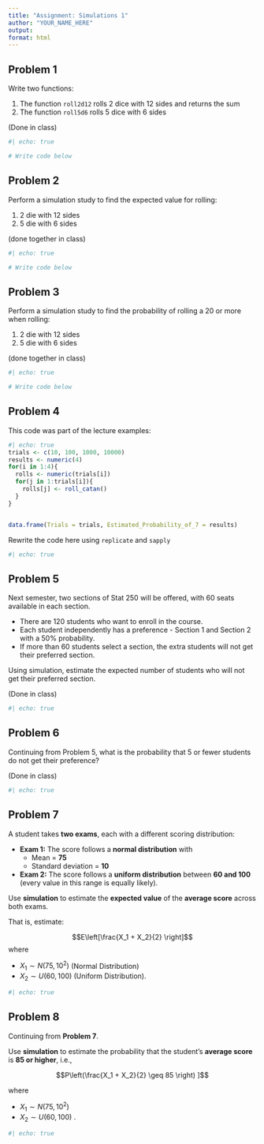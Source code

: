 ```yaml
---
title: "Assignment: Simulations 1"
author: "YOUR_NAME_HERE"
output: 
format: html
---
```


## Problem 1

Write two functions:

1.  The function `roll2d12` rolls 2 dice with 12 sides and returns the sum
2.  The function `roll5d6` rolls 5 dice with 6 sides

(Done in class)

```r
#| echo: true

# Write code below

```

## Problem 2

Perform a simulation study to find the expected value for rolling:

1.  2 die with 12 sides
2.  5 die with 6 sides

(done together in class)

```r
#| echo: true

# Write code below

```

## Problem 3

Perform a simulation study to find the probability of rolling a 20 or more when rolling:

1.  2 die with 12 sides
2.  5 die with 6 sides

(done together in class)

```r
#| echo: true

# Write code below

```

## Problem 4

This code was part of the lecture examples:

```r
#| echo: true
trials <- c(10, 100, 1000, 10000)
results <- numeric(4)
for(i in 1:4){
  rolls <- numeric(trials[i])
  for(j in 1:trials[i]){
    rolls[j] <- roll_catan()
  }
}


data.frame(Trials = trials, Estimated_Probability_of_7 = results)
```

Rewrite the code here using `replicate` and `sapply`

```r
#| echo: true

```

## Problem 5

Next semester, two sections of Stat 250 will be offered, with 60 seats available in each section.

-   There are 120 students who want to enroll in the course.
-   Each student independently has a preference - Section 1 and Section 2 with a 50% probability.
-   If more than 60 students select a section, the extra students will not get their preferred section.

Using simulation, estimate the expected number of students who will not get their preferred section.

(Done in class)

```r
#| echo: true

```

## Problem 6

Continuing from Problem 5, what is the probability that 5 or fewer students do not get their preference?

(Done in class)

```r
#| echo: true

```

## Problem 7

A student takes **two exams**, each with a different scoring distribution:

-   **Exam 1:** The score follows a **normal distribution** with
    -   Mean = **75**\
    -   Standard deviation = **10**
-   **Exam 2:** The score follows a **uniform distribution** between **60 and 100** (every value in this range is equally likely).

Use **simulation** to estimate the **expected value** of the **average score** across both exams.

That is, estimate:

$$E\left[\frac{X_1 + X_2}{2} \right]$$ where

-   $X_1 \sim N(75, 10^2)$  (Normal Distribution)
-   $X_2 \sim U(60, 100)$ (Uniform Distribution).

```r
#| echo: true

```

## Problem 8

Continuing from **Problem 7**.

Use **simulation** to estimate the probability that the student's **average score** is **85 or higher**, i.e.,

$$P\left(\frac{X_1 + X_2}{2} \geq 85 \right) ]$$

where

-   $X_1 \sim N(75, 10^2)$ 
-   $X_2 \sim U(60, 100)$ .

```r
#| echo: true

```
